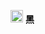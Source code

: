 [[File:Outbound Travel Alert System - Severe threat.png|20px]] '''<span style="color:#000000;">黑</span>'''
